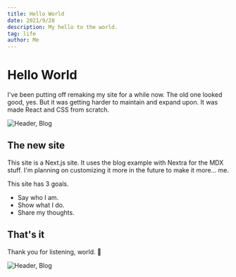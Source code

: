 ```yaml
---
title: Hello World
date: 2021/9/28
description: My hello to the world.
tag: life
author: Me
---
```



# Hello World

I've been putting off remaking my site for a while now.
The old one looked good, yes. But it was getting harder to maintain and expand upon. It was made React and CSS from scratch.

<Image
  src="/images/001-old-site.png"
  alt="Header, Blog"
  width={645}
  height={571}
  priority
  className="next-image"
/>

## The new site

This site is a Next.js site. It uses the blog example with Nextra for the MDX stuff. I'm planning on customizing it more in the future to make it more... me.

This site has 3 goals.

- Say who I am.
- Show what I do.
- Share my thoughts.

## That's it

Thank you for listening, world. 👋

<Image
  src="/images/001-new-site.png"
  alt="Header, Blog"
  width={720}
  height={540}
  priority
  className="next-image"
/>
